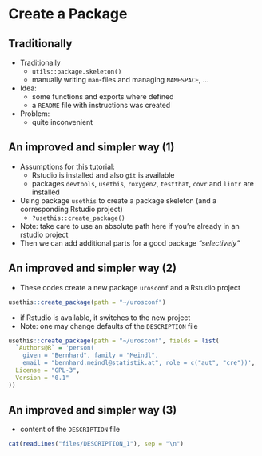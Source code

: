 # Create a Package

## Traditionally
- Traditionally
    * `utils::package.skeleton()`
    * manually writing `man`-files and managing `NAMESPACE`, ...
- Idea:
    - some functions and exports where defined 
    - a `README` file with instructions was created
- Problem:
    - quite inconvenient

## An improved and simpler way (1)
- Assumptions for this tutorial:
    - Rstudio is installed and also `git` is available
    - packages `devtools`, `usethis`, `roxygen2`, `testthat`, `covr` and `lintr` are installed
- Using package `usethis` to create a package skeleton (and a corresponding Rstudio project) 
    - `?usethis::create_package()`
- Note: take care to use an absolute path here if you're already in an rstudio project
- Then we can add additional parts for a good package *"selectively"*

## An improved and simpler way (2)

- These codes create a new package `urosconf` and a Rstudio project
```r
usethis::create_package(path = "~/urosconf")
```

- if Rstudio is available, it switches to the new project
- Note: one may change defaults of the `DESCRIPTION` file
```r
usethis::create_package(path = "~/urosconf", fields = list(
  `Authors@R` = 'person(
    given = "Bernhard", family = "Meindl", 
    email = "bernhard.meindl@statistik.at", role = c("aut", "cre"))',
  License = "GPL-3",
  Version = "0.1"
))
```

## An improved and simpler way (3)
- content of the `DESCRIPTION` file
```r
cat(readLines("files/DESCRIPTION_1"), sep = "\n")
```
